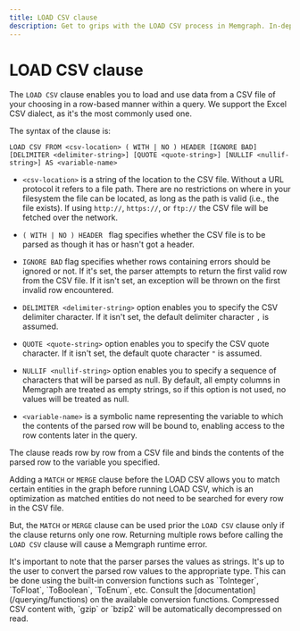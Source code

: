 ```yaml
---
title: LOAD CSV clause
description: Get to grips with the LOAD CSV process in Memgraph. In-depth documentation breaking down each step for an optimal graph experience.
---
```



# LOAD CSV clause

The `LOAD CSV` clause enables you to load and use data from a CSV file of your
choosing in a row-based manner within a query. We support the Excel CSV dialect,
as it's the most commonly used one.

The syntax of the clause is:

```cypher
LOAD CSV FROM <csv-location> ( WITH | NO ) HEADER [IGNORE BAD] [DELIMITER <delimiter-string>] [QUOTE <quote-string>] [NULLIF <nullif-string>] AS <variable-name>
```

* `<csv-location>` is a string of the location to the CSV file. Without a URL 
  protocol it refers to a file path. There are no restrictions on where in your
  filesystem the file can be located, as long as the path is valid (i.e., the 
  file exists). If using `http://`, `https://`, or `ftp://` the CSV file will 
  be fetched over the network.

* `( WITH | NO ) HEADER ` flag specifies whether the CSV file is to be parsed as
  though it has or hasn't got a header.

* `IGNORE BAD` flag specifies whether rows containing errors should be ignored
  or not. If it's set, the parser attempts to return the first valid row from
  the CSV file. If it isn't set, an exception will be thrown on the first
  invalid row encountered.

* `DELIMITER <delimiter-string>` option enables you to specify the CSV delimiter
  character. If it isn't set, the default delimiter character `,` is assumed.

* `QUOTE <quote-string>` option enables you to specify the CSV quote character.
  If it isn't set, the default quote character `"` is assumed.

* `NULLIF <nullif-string>` option enables you to specify a sequence of characters that will be parsed as null.
  By default, all empty columns in Memgraph are treated as empty strings, so if this option is not used, no values will be treated as null. 

* `<variable-name>` is a symbolic name representing the variable to which the
  contents of the parsed row will be bound to, enabling access to the row
  contents later in the query.

The clause reads row by row from a CSV file and binds the contents of the parsed
row to the variable you specified.

Adding a `MATCH` or `MERGE` clause before the LOAD CSV allows you to match
certain entities in the graph before running LOAD CSV, which is an optimization
as matched entities do not need to be searched for every row in the CSV file.

But, the `MATCH` or `MERGE` clause can be used prior the `LOAD CSV` clause only
if the clause returns only one row. Returning multiple rows before calling the
`LOAD CSV` clause will cause a Memgraph runtime error.

<Callout type="info">
It's important to note that the parser parses the values as strings.
It's up to the user to convert the parsed row values to the appropriate type.
This can be done using the built-in conversion functions such as `ToInteger`,
`ToFloat`, `ToBoolean`, `ToEnum`, etc. Consult the [documentation](/querying/functions) on the
available conversion functions.
</Callout>

<Callout type="info">
Compressed CSV content with, `gzip` or `bzip2` will be automatically 
decompressed on read.
</Callout>

